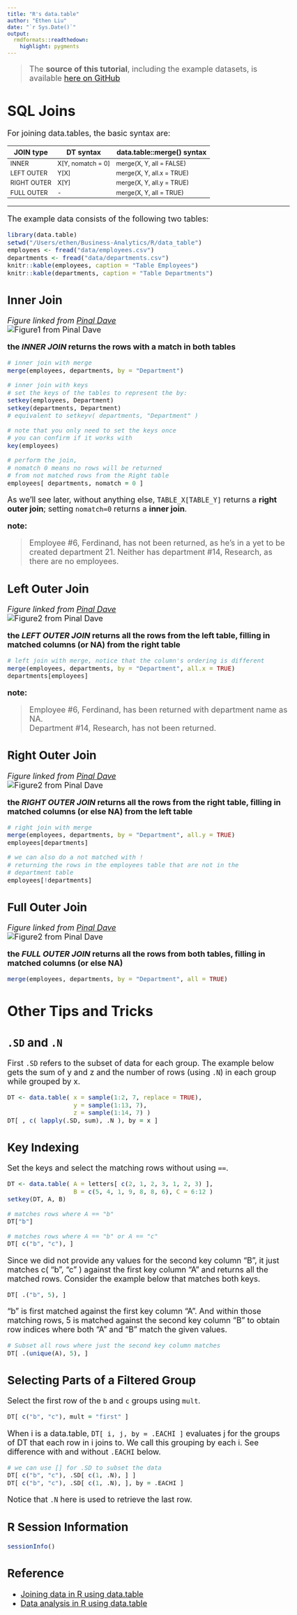 ```yaml
---
title: "R's data.table"
author: "Ethen Liu"
date: "`r Sys.Date()`"
output: 
  rmdformats::readthedown:
    highlight: pygments
---
```


<style type="text/css">
p{ /* Normal  */
   font-size: 18px;
}
body{ /* Normal  */
   font-size: 18px;
}
td {  /* Table  */
   font-size: 14px;
}
h1 { /* Header 1 */
 font-size: 32px;
}
h2 { /* Header 2 */
 font-size: 26px;
}
h3 { /* Header 3 */
 font-size: 22px;
}
code.r{ /* Code block */
  font-size: 14px;
}
pre { /* Code block */
  font-size: 14px
}
</style>

> The **source of this tutorial**, including the example datasets, is available [here on GitHub](https://github.com/ethen8181/Business-Analytics/blob/master/R/data_table) 


# SQL Joins

For joining data.tables, the basic syntax are:
  
JOIN type   | DT syntax         | data.table::merge() syntax
----------- | ----------------- | --------------------------
INNER       | X[Y, nomatch = 0] | merge(X, Y, all = FALSE)
LEFT OUTER  | Y[X]              | merge(X, Y, all.x = TRUE)
RIGHT OUTER | X[Y]              | merge(X, Y, all.y = TRUE)
FULL OUTER  | -                 | merge(X, Y, all = TRUE)

---

The example data consists of the following two tables:  

```r

library(data.table)
setwd("/Users/ethen/Business-Analytics/R/data_table")
employees <- fread("data/employees.csv")
departments <- fread("data/departments.csv")
knitr::kable(employees, caption = "Table Employees")
knitr::kable(departments, caption = "Table Departments")

```

## Inner Join

*Figure linked from [Pinal Dave][Pinal]*  
![Figure1 from Pinal Dave](http://www.pinaldave.com/bimg/March09UG/inner%20join.jpg)  

**the *INNER JOIN* returns the rows with a match in both tables**

```r

# inner join with merge
merge(employees, departments, by = "Department")

# inner join with keys
# set the keys of the tables to represent the by:
setkey(employees, Department)
setkey(departments, Department)
# equivalent to setkeyv( departments, "Department" )

# note that you only need to set the keys once
# you can confirm if it works with
key(employees)

# perform the join,
# nomatch 0 means no rows will be returned 
# from not matched rows from the Right table
employees[ departments, nomatch = 0 ]

```

As we'll see later, without anything else, `TABLE_X[TABLE_Y]` returns a **right outer join**; setting `nomatch=0` returns a **inner join**.

**note:**  

> Employee #6, Ferdinand, has not been returned, as he's in a yet to be created department 21.
> Neither has department #14, Research, as there are no employees.  

## Left Outer Join

*Figure linked from [Pinal Dave][Pinal]*  
![Figure2 from Pinal Dave](http://www.pinaldave.com/bimg/March09UG/left%20join.jpg)  

**the *LEFT OUTER JOIN* returns all the rows from the left table, filling in matched columns (or NA) from the right table**

```r

# left join with merge, notice that the column's ordering is different
merge(employees, departments, by = "Department", all.x = TRUE)
departments[employees]

```

**note:**  

> Employee #6, Ferdinand, has been returned with department name as NA.  
> Department #14, Research, has not been returned.


## Right Outer Join

*Figure linked from [Pinal Dave][Pinal]*  
![Figure2 from Pinal Dave](http://www.pinaldave.com/bimg/March09UG/right%20join.jpg)  

**the *RIGHT OUTER JOIN* returns all the rows from the right table, filling in matched columns (or else NA) from the left table**

```r

# right join with merge
merge(employees, departments, by = "Department", all.y = TRUE)
employees[departments]

# we can also do a not matched with !
# returning the rows in the employees table that are not in the
# department table
employees[!departments]

```

## Full Outer Join

*Figure linked from [Pinal Dave][Pinal]*  
![Figure2 from Pinal Dave](http://www.pinaldave.com/bimg/March09UG/outer%20join.jpg)  

**the *FULL OUTER JOIN* returns all the rows from both tables, filling in matched columns (or else NA)**

```r

merge(employees, departments, by = "Department", all = TRUE)

```

# Other Tips and Tricks

## `.SD` and `.N`

First `.SD` refers to the subset of data for each group. The example below gets the sum of y and z and the number of rows (using `.N`) in each group while grouped by x.

```r

DT <- data.table( x = sample(1:2, 7, replace = TRUE), 
				  y = sample(1:13, 7), 
				  z = sample(1:14, 7) ) 
DT[ , c( lapply(.SD, sum), .N ), by = x ]
```

## Key Indexing

Set the keys and select the matching rows without using `==`.

```r

DT <- data.table( A = letters[ c(2, 1, 2, 3, 1, 2, 3) ],
				  B = c(5, 4, 1, 9, 8, 8, 6), C = 6:12 )
setkey(DT, A, B)

# matches rows where A == "b"
DT["b"]

# matches rows where A == "b" or A == "c"
DT[ c("b", "c"), ]

```

Since we did not provide any values for the second key column "B", it just matches c( "b", "c" ) against the first key column "A" and returns all the matched rows. Consider the example below that matches both keys.

```r

DT[ .("b", 5), ]

```

"b" is first matched against the first key column "A". And within those matching rows, 5 is matched against the second key column "B" to obtain row indices where both "A" and "B" match the given values.

```r

# Subset all rows where just the second key column matches
DT[ .(unique(A), 5), ]

```

## Selecting Parts of a Filtered Group

Select the first row of the `b` and `c` groups using `mult`.

```r

DT[ c("b", "c"), mult = "first" ]

```

When i is a data.table, `DT[ i, j, by = .EACHI ]` evaluates j for the groups of DT that each row in i joins to. We call this grouping by each i. See difference with and without `.EACHI` below.

```r

# we can use [] for .SD to subset the data
DT[ c("b", "c"), .SD[ c(1, .N), ] ]
DT[ c("b", "c"), .SD[ c(1, .N), ], by = .EACHI ]

```

Notice that `.N` here is used to retrieve the last row.

## R Session Information

```r
sessionInfo()
```

## Reference

- [Joining data in R using data.table](https://rstudio-pubs-static.s3.amazonaws.com/52230_5ae0d25125b544caab32f75f0360e775.html)
- [Data analysis in R using data.table](https://rpubs.com/davoodastaraky/dataTable)

[Pinal]:http://blog.sqlauthority.com/2009/04/13/sql-server-introduction-to-joins-basic-of-joins/

